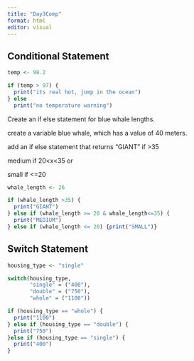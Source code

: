```yaml
---
title: "Day3Comp"
format: html
editor: visual
---
```


## Conditional Statement

```r
temp <- 98.2

if (temp > 97) {
  print("its real hot, jump in the ocean")
} else
  print("no temperature warning")
```

Create an if else statement for blue whale lengths.

create a variable blue whale, which has a value of 40 meters.

add an if else statement that returns "GIANT" if \>35

medium if 20\<x\<35 or

small if \<=20

```r
whale_length <- 26

if (whale_length >35) {
  print("GIANT")
} else if (whale_length >= 20 & whale_length<=35) {
  print("MEDIUM")
} else if (whale_length <= 20) {print("SMALL")}

```

## Switch Statement

```r
housing_type <- "single"

switch(housing_type,
       "single" = ("400"),
       "double" = ("750"),
       "whole" = ("1100"))

if (housing_type == "whole") {
  print("1100")
} else if (housing_type == "double") {
  print("750")
}else if (housing_type == "single") {
  print("400")
}
```
